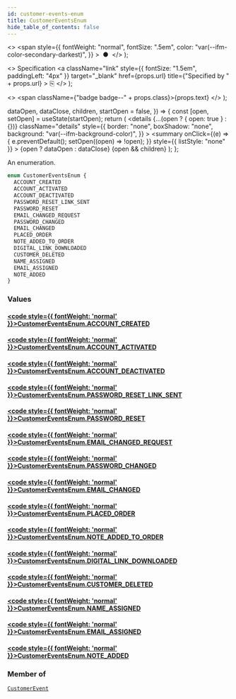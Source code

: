 ```yaml
---
id: customer-events-enum
title: CustomerEventsEnum
hide_table_of_contents: false
---
```


  <>
    <span
      style={{
        fontWeight: "normal",
        fontSize: ".5em",
        color: "var(--ifm-color-secondary-darkest)",
      }}
    >
      &nbsp;●&nbsp;
    </span>
  </>
);

  <>
    Specification
    <a
      className="link"
      style={{ fontSize: "1.5em", paddingLeft: "4px" }}
      target="\_blank"
      href={props.url}
      title={"Specified by " + props.url}
    >
      ⎘
    </a>
  </>
);

  <>
    <span className={"badge badge--" + props.class}>{props.text}</span>
  </>
);


  dataOpen,
  dataClose,
  children,
  startOpen = false,
}) => {
  const [open, setOpen] = useState(startOpen);
  return (
    <details
      {...(open ? { open: true } : {})}
      className="details"
      style={{
        border: "none",
        boxShadow: "none",
        background: "var(--ifm-background-color)",
      }}
    >
      <summary
        onClick={(e) => {
          e.preventDefault();
          setOpen((open) => !open);
        }}
        style={{ listStyle: "none" }}
      >
        {open ? dataOpen : dataClose}
      </summary>
      {open && children}
    </details>
  );
};

An enumeration.

```graphql
enum CustomerEventsEnum {
  ACCOUNT_CREATED
  ACCOUNT_ACTIVATED
  ACCOUNT_DEACTIVATED
  PASSWORD_RESET_LINK_SENT
  PASSWORD_RESET
  EMAIL_CHANGED_REQUEST
  PASSWORD_CHANGED
  EMAIL_CHANGED
  PLACED_ORDER
  NOTE_ADDED_TO_ORDER
  DIGITAL_LINK_DOWNLOADED
  CUSTOMER_DELETED
  NAME_ASSIGNED
  EMAIL_ASSIGNED
  NOTE_ADDED
}
```

### Values

#### [<code style={{ fontWeight: 'normal' }}>CustomerEventsEnum.<b>ACCOUNT_CREATED</b></code>](#)

>

#### [<code style={{ fontWeight: 'normal' }}>CustomerEventsEnum.<b>ACCOUNT_ACTIVATED</b></code>](#)

>

#### [<code style={{ fontWeight: 'normal' }}>CustomerEventsEnum.<b>ACCOUNT_DEACTIVATED</b></code>](#)

>

#### [<code style={{ fontWeight: 'normal' }}>CustomerEventsEnum.<b>PASSWORD_RESET_LINK_SENT</b></code>](#)

>

#### [<code style={{ fontWeight: 'normal' }}>CustomerEventsEnum.<b>PASSWORD_RESET</b></code>](#)

>

#### [<code style={{ fontWeight: 'normal' }}>CustomerEventsEnum.<b>EMAIL_CHANGED_REQUEST</b></code>](#)

>

#### [<code style={{ fontWeight: 'normal' }}>CustomerEventsEnum.<b>PASSWORD_CHANGED</b></code>](#)

>

#### [<code style={{ fontWeight: 'normal' }}>CustomerEventsEnum.<b>EMAIL_CHANGED</b></code>](#)

>

#### [<code style={{ fontWeight: 'normal' }}>CustomerEventsEnum.<b>PLACED_ORDER</b></code>](#)

>

#### [<code style={{ fontWeight: 'normal' }}>CustomerEventsEnum.<b>NOTE_ADDED_TO_ORDER</b></code>](#)

>

#### [<code style={{ fontWeight: 'normal' }}>CustomerEventsEnum.<b>DIGITAL_LINK_DOWNLOADED</b></code>](#)

>

#### [<code style={{ fontWeight: 'normal' }}>CustomerEventsEnum.<b>CUSTOMER_DELETED</b></code>](#)

>

#### [<code style={{ fontWeight: 'normal' }}>CustomerEventsEnum.<b>NAME_ASSIGNED</b></code>](#)

>

#### [<code style={{ fontWeight: 'normal' }}>CustomerEventsEnum.<b>EMAIL_ASSIGNED</b></code>](#)

>

#### [<code style={{ fontWeight: 'normal' }}>CustomerEventsEnum.<b>NOTE_ADDED</b></code>](#)

>

### Member of

[`CustomerEvent`](../../../api-storefront/users/objects/customer-event) <Badge class="secondary" text="object"/>
